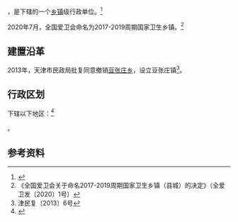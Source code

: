 {{中国乡级行政区
|景观照片文件名 = Douzhangzhuang Railway Station (20151002191453).jpg
|景观照片描述 = [[京沪铁路|京沪铁路]][[豆张庄站|豆张庄站]]
| 电话区号 = 22
|12/01/14/203/000}}

'''{{PAGENAMEBASE}}'''，是{{PRC admin/fullname|12/01/14/203/000|3}}下辖的一个[[乡镇|乡镇]]级行政单位。<ref>{{PRC admin/ref sgc|{{PRC admin/parent|12/01/14/203/000}}}}</ref>

2020年7月，全国爱卫会命名{{PAGENAMEBASE}}为2017-2019周期国家卫生乡镇。<ref>《全国爱卫会关于命名2017-2019周期国家卫生乡镇（县城）的决定》（全爱卫发〔2020〕1号）</ref>

==建置沿革==
2013年，天津市民政局批复同意撤销[[豆张庄乡|豆张庄乡]]，设立豆张庄镇<ref>津民复〔2013〕6号</ref>。

== 行政区划 ==

{{PAGENAMEBASE}}下辖以下地区：<ref>{{PRC admin/ref sgc|12/01/14/203/000}}</ref>

{{PRC admin/children|12/01/14/203/000}}。

== 参考资料 ==

{{reflist}}

{{行政区划小作品}}
{{PRC admin/navcat|12/01/14/203/000}}